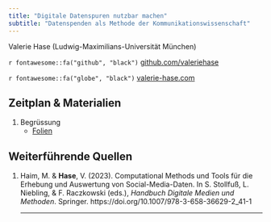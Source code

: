 ```yaml
---
title: "Digitale Datenspuren nutzbar machen"
subtitle: "Datenspenden als Methode der Kommunikationswissenschaft"
---
```

Valerie Hase (Ludwig-Maximilians-Universität München)

`r fontawesome::fa("github", "black")` [github.com/valeriehase](https://github.com/valeriehase)

`r fontawesome::fa("globe", "black")` [valerie-hase.com](https://valerie-hase.com/)

## Zeitplan & Materialien

1)  Begrüssung 
    - [Folien](01-begrüssung.html)

## Weiterführende Quellen
(1) Haim, M. & __Hase__, V. (2023). Computational Methods und Tools für die Erhebung und Auswertung von Social-Media-Daten. In S. Stollfuß, L. Niebling, & F. Raczkowski (eds.), _Handbuch Digitale Medien und Methoden_. Springer. https://doi.org/10.1007/978-3-658-36629-2_41-1
<hr>